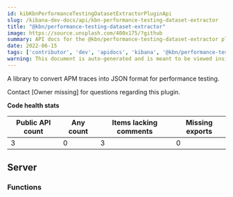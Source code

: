 ```yaml
---
id: kibKbnPerformanceTestingDatasetExtractorPluginApi
slug: /kibana-dev-docs/api/kbn-performance-testing-dataset-extractor
title: "@kbn/performance-testing-dataset-extractor"
image: https://source.unsplash.com/400x175/?github
summary: API docs for the @kbn/performance-testing-dataset-extractor plugin
date: 2022-06-15
tags: ['contributor', 'dev', 'apidocs', 'kibana', '@kbn/performance-testing-dataset-extractor']
warning: This document is auto-generated and is meant to be viewed inside our experimental, new docs system. Reach out in #docs-engineering for more info.
---
```


A library to convert APM traces into JSON format for performance testing.

Contact [Owner missing] for questions regarding this plugin.

**Code health stats**

| Public API count  | Any count | Items lacking comments | Missing exports |
|-------------------|-----------|------------------------|-----------------|
| 3 | 0 | 3 | 0 |

## Server

### Functions
<DocDefinitionList data={kbnPerformanceTestingDatasetExtractorObj.server.functions}/>

